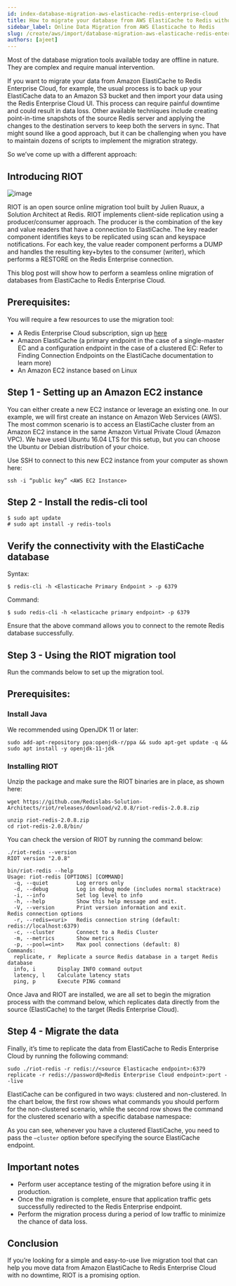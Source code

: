 ```yaml
---
id: index-database-migration-aws-elasticache-redis-enterprise-cloud
title: How to migrate your database from AWS ElastiCache to Redis without any downtime
sidebar_label: Online Data Migration from AWS Elasticache to Redis
slug: /create/aws/import/database-migration-aws-elasticache-redis-enterprise-cloud/
authors: [ajeet]
---
```



<Authors frontMatter={frontMatter} />

Most of the database migration tools available today are offline in nature. They are complex and require manual intervention.

If you want to migrate your data from Amazon ElastiCache to Redis Enterprise Cloud, for example, the usual process is to back up your ElastiCache data to an Amazon S3 bucket and then import your data using the Redis Enterprise Cloud UI. This process can require painful downtime and could result in data loss. Other available techniques include creating point-in-time snapshots of the source Redis server and applying the changes to the destination servers to keep both the servers in sync. That might sound like a good approach, but it can be challenging when you have to maintain dozens of scripts to implement the migration strategy.

So we’ve come up with a different approach:

## Introducing RIOT

![image](../../../../static/img/ajeet-riot-blog-1.png)

RIOT is an open source online migration tool built by Julien Ruaux, a Solution Architect at Redis. RIOT implements client-side replication using a producer/consumer approach. The producer is the combination of the key and value readers that have a connection to ElastiCache. The key reader component identifies keys to be replicated using scan and keyspace notifications. For each key, the value reader component performs a DUMP and handles the resulting key+bytes to the consumer (writer), which performs a RESTORE on the Redis Enterprise connection.

This blog post will show how to perform a seamless online migration of databases from ElastiCache to Redis Enterprise Cloud.

## Prerequisites:

You will require a few resources to use the migration tool:

- A Redis Enterprise Cloud subscription, sign up [here](https://redis.com/try-free/)
- Amazon ElastiCache (a primary endpoint in the case of a single-master EC and a configuration endpoint in the case of a clustered EC: Refer to Finding Connection Endpoints on the ElastiCache documentation to learn more)
- An Amazon EC2 instance based on Linux

## Step 1 - Setting up an Amazon EC2 instance

You can either create a new EC2 instance or leverage an existing one. In our example, we will first create an instance on Amazon Web Services (AWS). The most common scenario is to access an ElastiCache cluster from an Amazon EC2 instance in the same Amazon Virtual Private Cloud (Amazon VPC). We have used Ubuntu 16.04 LTS for this setup, but you can choose the Ubuntu or Debian distribution of your choice.

Use SSH to connect to this new EC2 instance from your computer as shown here:

```
ssh -i “public key” <AWS EC2 Instance>
```

## Step 2 - Install the redis-cli tool

```
$ sudo apt update
# sudo apt install -y redis-tools
```

## Verify the connectivity with the ElastiCache database

Syntax:

```
$ redis-cli -h <Elasticache Primary Endpoint > -p 6379
```

Command:

```
$ sudo redis-cli -h <elasticache primary endpoint> -p 6379
```

Ensure that the above command allows you to connect to the remote Redis database successfully.

## Step 3 - Using the RIOT migration tool

Run the commands below to set up the migration tool.

## Prerequisites:

### Install Java

We recommended using OpenJDK 11 or later:

```
sudo add-apt-repository ppa:openjdk-r/ppa && sudo apt-get update -q && sudo apt install -y openjdk-11-jdk
```

### Installing RIOT

Unzip the package and make sure the RIOT binaries are in place, as shown here:

```
wget https://github.com/Redislabs-Solution-Architects/riot/releases/download/v2.0.8/riot-redis-2.0.8.zip
```

```
unzip riot-redis-2.0.8.zip
cd riot-redis-2.0.8/bin/
```

You can check the version of RIOT by running the command below:

```
./riot-redis --version
RIOT version "2.0.8"
```

```
bin/riot-redis --help
Usage: riot-redis [OPTIONS] [COMMAND]
  -q, --quiet         Log errors only
  -d, --debug         Log in debug mode (includes normal stacktrace)
  -i, --info          Set log level to info
  -h, --help          Show this help message and exit.
  -V, --version       Print version information and exit.
Redis connection options
  -r, --redis=<uri>   Redis connection string (default: redis://localhost:6379)
  -c, --cluster       Connect to a Redis Cluster
  -m, --metrics       Show metrics
  -p, --pool=<int>    Max pool connections (default: 8)
Commands:
  replicate, r  Replicate a source Redis database in a target Redis database
  info, i       Display INFO command output
  latency, l    Calculate latency stats
  ping, p       Execute PING command
```

Once Java and RIOT are installed, we are all set to begin the migration process with the command below, which replicates data directly from the source (ElastiCache) to the target (Redis Enterprise Cloud).

## Step 4 - Migrate the data

Finally, it’s time to replicate the data from ElastiCache to Redis Enterprise Cloud by running the following command:

```
sudo ./riot-redis -r redis://<source Elasticache endpoint>:6379 replicate -r redis://password@<Redis Enterprise Cloud endpoint>:port --live
```

ElastiCache can be configured in two ways: clustered and non-clustered. In the chart below, the first row shows what commands you should perform for the non-clustered scenario, while the second row shows the command for the clustered scenario with a specific database namespace:

As you can see, whenever you have a clustered ElastiCache, you need to pass the `–cluster` option before specifying the source ElastiCache endpoint.

## Important notes

- Perform user acceptance testing of the migration before using it in production.
- Once the migration is complete, ensure that application traffic gets successfully redirected to the Redis Enterprise endpoint.
- Perform the migration process during a period of low traffic to minimize the chance of data loss.

## Conclusion

If you’re looking for a simple and easy-to-use live migration tool that can help you move data from Amazon ElastiCache to Redis Enterprise Cloud with no downtime, RIOT is a promising option.
